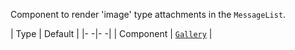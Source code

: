 Component to render 'image' type attachments in the `MessageList`.

| Type | Default |
|- -|- -|
| Component | [`Gallery`](/reactnative/ui-components/gallery) |
